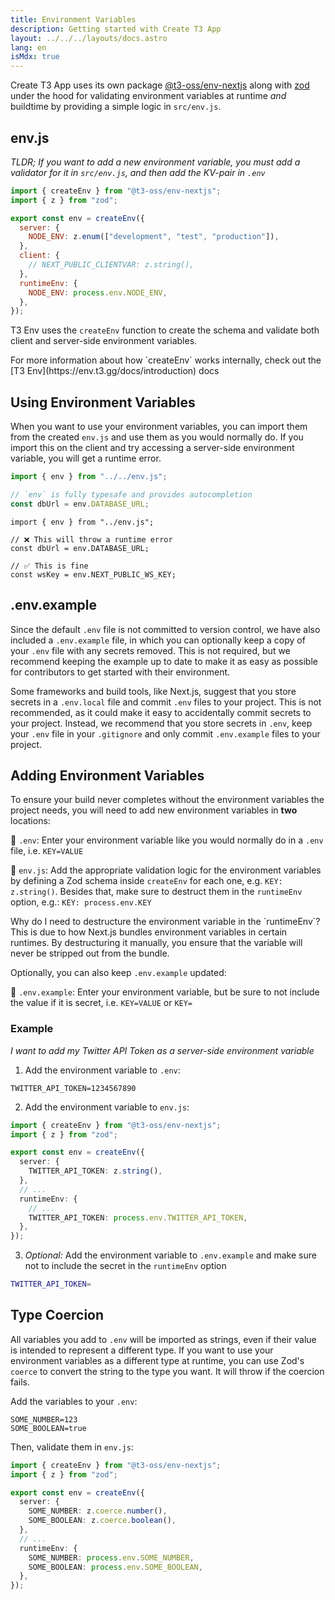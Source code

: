 ```yaml
---
title: Environment Variables
description: Getting started with Create T3 App
layout: ../../../layouts/docs.astro
lang: en
isMdx: true
---
```



Create T3 App uses its own package [@t3-oss/env-nextjs](https://env.t3.gg) along with [zod](https://zod.dev) under the hood for validating environment variables at runtime _and_ buildtime by providing a simple logic in `src/env.js`.

## env.js

_TLDR; If you want to add a new environment variable, you must add a validator for it in `src/env.js`, and then add the KV-pair in `.env`_

```ts:env.js
import { createEnv } from "@t3-oss/env-nextjs";
import { z } from "zod";

export const env = createEnv({
  server: {
    NODE_ENV: z.enum(["development", "test", "production"]),
  },
  client: {
    // NEXT_PUBLIC_CLIENTVAR: z.string(),
  },
  runtimeEnv: {
    NODE_ENV: process.env.NODE_ENV,
  },
});
```

T3 Env uses the `createEnv` function to create the schema and validate both client and server-side environment variables.

<Callout type="info">
  For more information about how `createEnv` works internally, check out the [T3
  Env](https://env.t3.gg/docs/introduction) docs
</Callout>

## Using Environment Variables

When you want to use your environment variables, you can import them from the created `env.js` and use them as you would normally do. If you import this on the client and try accessing a server-side environment variable, you will get a runtime error.

```ts:pages/api/hello.ts
import { env } from "../../env.js";

// `env` is fully typesafe and provides autocompletion
const dbUrl = env.DATABASE_URL;
```

```ts:pages/index.tsx
import { env } from "../env.js";

// ❌ This will throw a runtime error
const dbUrl = env.DATABASE_URL;

// ✅ This is fine
const wsKey = env.NEXT_PUBLIC_WS_KEY;
```

## .env.example

Since the default `.env` file is not committed to version control, we have also included a `.env.example` file, in which you can optionally keep a copy of your `.env` file with any secrets removed. This is not required, but we recommend keeping the example up to date to make it as easy as possible for contributors to get started with their environment.

Some frameworks and build tools, like Next.js, suggest that you store secrets in a `.env.local` file and commit `.env` files to your project. This is not recommended, as it could make it easy to accidentally commit secrets to your project. Instead, we recommend that you store secrets in `.env`, keep your `.env` file in your `.gitignore` and only commit `.env.example` files to your project.

## Adding Environment Variables

To ensure your build never completes without the environment variables the project needs, you will need to add new environment variables in **two** locations:

📄 `.env`: Enter your environment variable like you would normally do in a `.env` file, i.e. `KEY=VALUE`

📄 `env.js`: Add the appropriate validation logic for the environment variables by defining a Zod schema inside `createEnv` for each one, e.g. `KEY: z.string()`. Besides that, make sure to destruct them in the `runtimeEnv` option, e.g.: `KEY: process.env.KEY`

<Callout type="info">
  Why do I need to destructure the environment variable in the `runtimeEnv`?
  This is due to how Next.js bundles environment variables in certain runtimes.
  By destructuring it manually, you ensure that the variable will never be
  stripped out from the bundle.
</Callout>

Optionally, you can also keep `.env.example` updated:

📄 `.env.example`: Enter your environment variable, but be sure to not include the value if it is secret, i.e. `KEY=VALUE` or `KEY=`

### Example

_I want to add my Twitter API Token as a server-side environment variable_

1. Add the environment variable to `.env`:

```
TWITTER_API_TOKEN=1234567890
```

2. Add the environment variable to `env.js`:

```ts
import { createEnv } from "@t3-oss/env-nextjs";
import { z } from "zod";

export const env = createEnv({
  server: {
    TWITTER_API_TOKEN: z.string(),
  },
  // ...
  runtimeEnv: {
    // ...
    TWITTER_API_TOKEN: process.env.TWITTER_API_TOKEN,
  },
});
```

3. _Optional:_ Add the environment variable to `.env.example` and make sure not to include the secret in the `runtimeEnv` option

```bash
TWITTER_API_TOKEN=
```

## Type Coercion

All variables you add to `.env` will be imported as strings, even if their value is intended to represent a different type. If you want to use your environment variables as a different type at runtime, you can use Zod's `coerce` to convert the string to the type you want. It will throw if the coercion fails.

Add the variables to your `.env`:

```
SOME_NUMBER=123
SOME_BOOLEAN=true
```

Then, validate them in `env.js`:

```ts
import { createEnv } from "@t3-oss/env-nextjs";
import { z } from "zod";

export const env = createEnv({
  server: {
    SOME_NUMBER: z.coerce.number(),
    SOME_BOOLEAN: z.coerce.boolean(),
  },
  // ...
  runtimeEnv: {
    SOME_NUMBER: process.env.SOME_NUMBER,
    SOME_BOOLEAN: process.env.SOME_BOOLEAN,
  },
});
```
